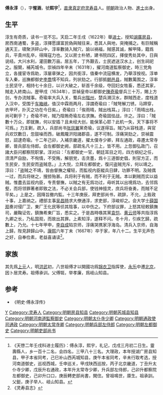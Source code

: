 '''傅永淳'''（{{bd|1586年|||1667年||}}），字'''惺涵'''，號'''熙宇'''<ref>《天啓二年壬戌科进士履历》：傅永淳，熙宇，礼记，戊戌三月初二日生。靈壽縣人，乡一百十二名，会四名，三甲八十三名。大理政，本年授湖广房县知县，甲子本省同考，己巳补山西芮城知县，庚午本省同考，辛未行取考选，授河南道御史，巡视西城，壬申巡关，甲戌陕西巡按，丙子北京畿道，丁丑升太仆寺少卿，戊辰升右通政，本年升太常寺少卿，升兵部左侍郎，己卯升都察院左都御史，己卯升口口，庚辰轉吏部尚書，閑住。曾祖鳴世，廪生。祖承訓。父鋌，庚子举人、岐山知县。</ref>，[[直隶|直隶]][[真定府|真定府]][[灵寿县|灵寿县]]人。[[明朝|明朝]]政治人物、[[進士|進士]]出身。
 
== 生平 ==
淳生有奇质，读书一览不忘。天启二年壬戌（1622年）舉[[进士|进士]]，授知[[湖廣|湖廣]][[房县|房县]]，房西南通蜀，多盗，淳擇愿謹富民偽與賊往来，悉其人與地，突掩捕之。有巨賊稱通天王，啸聚洪砰山中，淳率數骑入賊穴，諭以祸福，賊感其诚，解甲降，籍爲兵，平貴州乱卒，得降寇力也。又以房士朴陋，建书院四区，擇俊秀处其中，日與说经。大兴水利，灌田數万亩。居五年，丁外艱去，士民遮送汉水上，创生祠祀之。服闋，補芮城令。崇禎四年辛未（1631年），擢河南道監察御史，時三党角立，各援宦寺爲助，淳屡章弹之，因共銜淳，值秦中流寇横发，乃舉淳按视。淳单车入秦，巡撫都御史[[李喬|李喬]]懦不知兵，列状劾之。行部抵[[朝邑县|朝邑县]]，賊數萬围之，淳率士民坚守，相持七十余日，以计大破之，斩首千余级，夺回妇女牲畜，悉还其家，賊走入終南山。歴甲戌（1634年），崇禎皇帝以都御史[[陳奇瑜|陳奇瑜]]督兵三十万，賜上方剑，专办流賊事。奇瑜率大兵入关，蜀兵出[[階州|階州]]，楚兵溯汉水，群賊西走，度栈道入汉中，受围于[[车箱峡|车箱峡]]。值汉中霖雨两月，淳謂奇瑜曰：「賊弩解刀锈，马蹄穿，衣甲坏，扑灭之功在今日矣。」奇瑜曰：「俟雨晴，賊出栈耳。」淳曰：「雨晴出栈，尚可剿乎？」奇瑜不听，賊乃陰贿奇瑜左右求撫。奇瑜固怯战，许之。淳曰：「賊數十万众，即就撫，何以安插？且未经大创，能保革心耶？此机一失，天下事将不可爲。」力主剿，疏入，兵部尚书[[张凤翼|张凤翼]]黨奇瑜，议遂得旨。賊乃从容栈道，與官兵欢饮數日，忽鼓噪而西，破鳳隴汧阳諸郡县，遂不可制。淳痛哭劾之，崇禎震怒，詔逮奇瑜。十二年己卯，入補京畿道，擢太僕寺少卿，拜左通政，尋遷太常寺卿，晉兵部左侍郎。会左都御史阙，部疏名凡十三上，皆不用。上忽御弘政门，召諸大臣问都察院职掌。淳对曰：「左都御史一官，朝廷耳目之司，四方纲纪之任，须清严自励，不徇情，不受贿，解朋党，击贪墨，爲十三道御史倡，則官方正，而生民安，生民安而盗贼息。」上大悦，立拜左都御史，復问盗贼充斥，何以靖之。淳曰：「盗贼之不靖，皆由督撫之權轻，而監视内臣縱兵日肆，功罪不明。及贼偶一过，而兵将继之，搜掠殆甚。兵将利于有贼，而不利于无贼。本以剿贼而实以益贼。惟盡去监视内臣，专责督撫，以賊之有无爲功过，毋听其以出境爲功，去邻爲壑，而将领罪著者即致之法，不必关会兵部，使钱神擅灵，庶兵将奋勇，而賊不足平矣。」上是之，因降旨撤内監。十三年庚辰，拜吏部尚书，疏辞，不允，上銓政十事，上嘉纳之。禮部主事[[吴昌時|吴昌時]]求大僚通淳，求吏部，淳峻却之。会大学士[[薛国观|薛国观]]奏对侵厂卫，東厂王化民等侦其陰事，以中伤之。下府部议罪，上怒其轻敕鎮撫司，嚴鞠证佐，鎮撫希東厂旨，悉实之。于是昌時嗾其黨[[袁恺|袁恺]]、[[黄云师|黄云师]]等共指淳爲九卿之长，乃私国观，而故出其罪。上素知淳，遂释不问。冬十月，引疾乞歸，疏數上，乃允。十七年甲申，[[李自成|李自成]]陷京师，淳痛哭携家浮海岛。清兵入京师，自海上歸，陛見辞歸山中。[[康熙|康熙]]六年丁未（1667年）卒于家，年八十二。生平无声色之好，自奉俭素，老益喜诵读<ref>《灵寿县志》</ref>。

== 家族 ==
其先爲[[上元|上元]]人，明[[洪武|洪武]]初，八世祖傅才以開國功爲[[锦衣卫|锦衣卫]]指挥使，[[永乐|永乐]]中遷[[北京|北京]]，因卜居灵寿。祖傅承训。父傅铤，举孝廉，爲岐山知县。

== 参考 ==
{{reflist}}
*《明史·傅永淳传》

{{天啓二年壬戌科殿試金榜}}

{{Authority control}}

{{DEFAULTSORT:Fu傅}}
[[Category:傅姓|Y]]
[[Category:灵寿人|Category:灵寿人]]
[[Category:明朝房县知县|Category:明朝房县知县]]
[[Category:明朝芮城县知县|Category:明朝芮城县知县]]
[[Category:明朝河南道監察御史|Category:明朝河南道監察御史]]
[[Category:明朝太仆寺少卿|Category:明朝太仆寺少卿]]
[[Category:明朝通政使司通政|Category:明朝通政使司通政]]
[[Category:明朝太常寺卿|Category:明朝太常寺卿]]
[[Category:明朝兵部左侍郎|Category:明朝兵部左侍郎]]
[[Category:明朝左都御史|Category:明朝左都御史]]
[[Category:明朝吏部尚书|Category:明朝吏部尚书]]